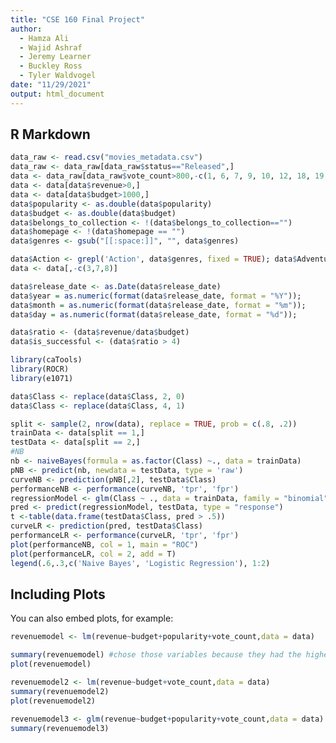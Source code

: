 ```yaml
---
title: "CSE 160 Final Project"
author:
  - Hamza Ali
  - Wajid Ashraf
  - Jeremy Learner
  - Buckley Ross
  - Tyler Waldvogel
date: "11/29/2021"
output: html_document
---
```



## R Markdown

```r
data_raw <- read.csv("movies_metadata.csv")
data_raw <- data_raw[data_raw$status=="Released",]
data <- data_raw[data_raw$vote_count>800,-c(1, 6, 7, 9, 10, 12, 18, 19, 20, 22)]
data <- data[data$revenue>0,]
data <- data[data$budget>1000,]
data$popularity <- as.double(data$popularity)
data$budget <- as.double(data$budget)
data$belongs_to_collection <- !(data$belongs_to_collection=="")
data$homepage <- !(data$homepage == "")
data$genres <- gsub("[[:space:]]", "", data$genres)

data$Action <- grepl('Action', data$genres, fixed = TRUE); data$Adventure <- grepl('Adventure', data$genres, fixed = TRUE); data$Animation <- grepl('Animation', data$genres, fixed = TRUE); data$Comedy <- grepl('Comedy', data$genres, fixed = TRUE); data$Crime <- grepl('Crime', data$genres, fixed = TRUE); data$Drama <- grepl('Drama', data$genres, fixed = TRUE); data$Family <- grepl('Family', data$genres, fixed = TRUE); data$Fantasy <- grepl('Fantasy', data$genres, fixed = TRUE); data$History <- grepl('History', data$genres, fixed = TRUE); data$Horror <- grepl('Horror', data$genres, fixed = TRUE); data$Music <- grepl('Music', data$genres, fixed = TRUE); data$Mystery <- grepl('Mystery', data$genres, fixed = TRUE); data$Romance <- grepl('Romance', data$genres, fixed = TRUE); data$Science_Fiction <- grepl('ScienceFiction', data$genres, fixed = TRUE); data$Thriller <- grepl('Thriller', data$genres, fixed = TRUE); data$War <- grepl('War', data$genres, fixed = TRUE); data$Western <- grepl('Western', data$genres, fixed = TRUE);
data <- data[,-c(3,7,8)]

data$release_date <- as.Date(data$release_date)
data$year = as.numeric(format(data$release_date, format = "%Y"));
data$month = as.numeric(format(data$release_date, format = "%m"));
data$day = as.numeric(format(data$release_date, format = "%d"));

data$ratio <- (data$revenue/data$budget)
data$is_successful <- (data$ratio > 4)
```

```r
library(caTools)
library(ROCR)
library(e1071)

data$Class <- replace(data$Class, 2, 0)
data$Class <- replace(data$Class, 4, 1)

split <- sample(2, nrow(data), replace = TRUE, prob = c(.8, .2))
trainData <- data[split == 1,]
testData <- data[split == 2,]
#NB
nb <- naiveBayes(formula = as.factor(Class) ~., data = trainData)
pNB <- predict(nb, newdata = testData, type = 'raw')
curveNB <- prediction(pNB[,2], testData$Class)
performanceNB <- performance(curveNB, 'tpr', 'fpr')
regressionModel <- glm(Class ~ ., data = trainData, family = "binomial")
pred <- predict(regressionModel, testData, type = "response")
t <-table(data.frame(testData$Class, pred > .5))
curveLR <- prediction(pred, testData$Class)
performanceLR <- performance(curveLR, 'tpr', 'fpr')
plot(performanceNB, col = 1, main = "ROC")
plot(performanceLR, col = 2, add = T)
legend(.6,.3,c('Naive Bayes', 'Logistic Regression'), 1:2)

```


## Including Plots

You can also embed plots, for example:


```r

revenuemodel <- lm(revenue~budget+popularity+vote_count,data = data)

summary(revenuemodel) #chose those variables because they had the highest r squared
plot(revenuemodel)

revenuemodel2 <- lm(revenue~budget+vote_count,data = data)
summary(revenuemodel2) 
plot(revenuemodel2)

revenuemodel3 <- glm(revenue~budget+popularity+vote_count,data = data)
summary(revenuemodel3)


```

```r



```

